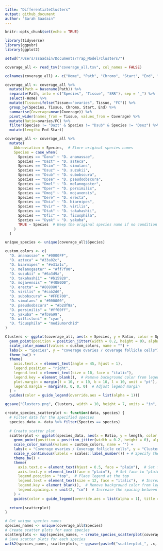 ```yaml
---
title: "DifferentiateClusters"
output: github_document
author: "Sarah Saadain"
---
```


```r
knitr::opts_chunk$set(echo = TRUE)
```

```r
library(tidyverse)
library(ggpubr)
library(ggplot2)
```

```r
setwd("/Users/ssaadain/Documents/Trap_Model/Clusters/")

coverage_all <- read_tsv("coverage_all.tsv", col_names = FALSE)
```

```r
colnames(coverage_all) <- c("Home", "Path", "Chromo", "Start", "End", "Coverage")

coverage_all <- coverage_all %>% 
  mutate(Path = basename(Path)) %>% 
  separate(Path, into = c("Species", "Tissue", "SRR"), sep = "_") %>% 
  select(-Home) %>%
  mutate(Tissue=ifelse(Tissue=="ovaries", Tissue, "FC")) %>%
  group_by(Species, Tissue, Chromo, Start, End) %>%
  summarise(Coverage=mean(Coverage)) %>%
  pivot_wider(names_from = Tissue, values_from = Coverage) %>%
  mutate(Ratio=ovaries/FC) %>%
  filter(Species != "Dazt" & Species != "Dsub" & Species != "Dsuz") %>% #Dazt, Dsub and Dsuz have no FC data
  mutate(length= End-Start)

coverage_all <- coverage_all %>%
  mutate(
    Abbreviation = Species,  # Store original species names
    Species = case_when(
      Species == "Dana" ~ "D. ananassae",
      Species == "Dazt" ~ "D. azteca",
      Species == "Dsim" ~ "D. simulans",
      Species == "Dsuz" ~ "D. suzukii",
      Species == "Dsub" ~ "D. subobscura",
      Species == "Dpse" ~ "D. pseudoobscura",
      Species == "Dmel" ~ "D. melanogaster",
      Species == "Dper" ~ "D. persimilis",
      Species == "Dmoj" ~ "D. mojavensis",
      Species == "Dere" ~ "D. erecta",
      Species == "Dbia" ~ "D. biarmipes", 
      Species == "Dvir" ~ "D. virilis",
      Species == "Dtak" ~ "D. takahashii",
      Species == "Dfic" ~ "D. ficusphila",
      Species == "Dyak" ~ "D. yakuba",
      TRUE ~ Species  # Keep the original species name if no condition is met
    )
  )
````

```r
unique_species <- unique(coverage_all$Species)

custom_colors <- c(
  "D. ananassae" = "#0000FF",
  "D. azteca" = "#33a02c",
  "D. biarmipes" = "#e31a1c",
  "D. melanogaster" = "#ff7f00",
  "D. suzukii" = "#6a3d9a",
  "D. takahashii" = "#b15928",
  "D. mojavensis" = "#40E0D0",
  "D. erecta" = "#808080",
  "D. virilis" = "#cab2d6",
  "D. subobscura" = "#FFD700",
  "D. simulans" = "#000000",
  "D. pseudoobscura" = "#b2df8a",
  "D. persimilis" = "#ff00ff",
  "D. yakuba" = "#fb9a99",
  "D. willistoni" = "cyan",
  "D. ficusphila" = "mediumorchid"
)

Clusters <- ggplot(coverage_all, aes(x = Species, y = Ratio, color = Species)) +
  geom_point(position = position_jitter(width = 0.2, height = 0), alpha = 0.3) + 
  scale_color_manual(values = custom_colors, name = "") +
  labs(x = "Species", y = "coverage ovaries / coverage follicle cells") +
  theme_bw() +
  theme(
    axis.text.x = element_text(angle = 45, hjust = 1),
    legend.position = "right",
    legend.text = element_text(size = 10, face = "italic"),
    legend.key = element_blank(),  # Remove background color from legend
    plot.margin = margin(t = 10, r = 10, b = 10, l = 10, unit = "pt"),  # Adjust margins
    legend.margin = margin(0, 0, 0, 0)  # Adjust legend margin
  ) +
  guides(color = guide_legend(override.aes = list(alpha = 1)))

ggsave("Clusters.png", Clusters, width = 10, height = 7, units = "in", dpi = 300)
```

```r
create_species_scatterplot <- function(data, species) {
  # Filter data for the specified species
  species_data <- data %>% filter(Species == species)
  
  # Create scatter plot
  scatterplot <- ggplot(species_data, aes(x = Ratio, y = length, color = Species)) +
    geom_point(position = position_jitter(width = 0.2, height = 0), alpha = 0.7, show.legend = FALSE) +
    scale_color_manual(values = custom_colors, name = "") +
    labs(x = "Coverage ovaries / Coverage follicle cells", y = "Cluster Length") +
    scale_y_continuous(labels = scales::label_number()) + # Specify the format of y-axis labels
    theme_bw() + 
    theme(
      axis.text.x = element_text(hjust = 0.5, face = "plain"),  # Set face to "plain" for x-axis labels
      axis.text.y = element_text(face = "plain"),  # Set face to "plain" for y-axis labels
      legend.position = "top",  # Place legend at the top
      legend.text = element_text(size = 12, face = "italic"),  # Increase legend text size
      legend.key = element_blank(),  # Remove background color from legend
      legend.spacing.x = unit(2, "cm")  # Increase the spacing between legend items
    ) +
    guides(color = guide_legend(override.aes = list(alpha = 1), title = NULL))  # Remove legend title and symbol
  
  return(scatterplot)
}

# Get unique species names
species_names <- unique(coverage_all$Species)
# Create scatter plots for each species
scatterplots <- map(species_names, ~ create_species_scatterplot(coverage_all, .x))
# Save scatter plots for each species
walk2(species_names, scatterplots, ~ ggsave(paste0("scatterplot_", .x, ".png"), .y, width = 10, height = 7, units = "in", dpi = 300))

```
